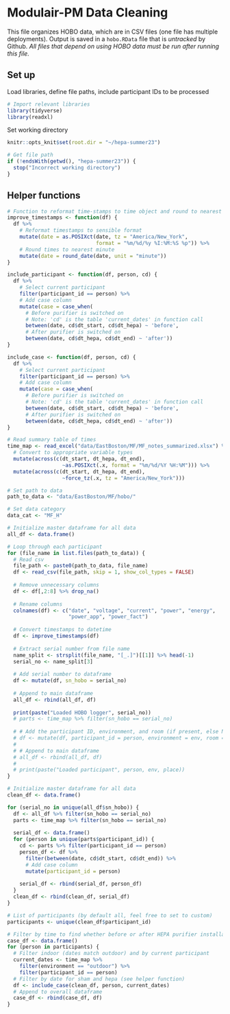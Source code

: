 # Modulair-PM Data Cleaning
This file organizes HOBO data, which are in CSV files (one file has multiple deployments). Output is saved in a `hobo.RData` file that is *untracked* by Github. *All files that depend on using HOBO data must be run after running this file.*


## Set up
Load libraries, define file paths, include participant IDs to be processed
```r
# Import relevant libraries
library(tidyverse)
library(readxl)
```
Set working directory
```r
knitr::opts_knit$set(root.dir = "~/hepa-summer23")
```

```r
# Get file path
if (!endsWith(getwd(), "hepa-summer23")) {
  stop("Incorrect working directory")
}
```

## Helper functions
```r
# Function to reformat time-stamps to time object and round to nearest minute
improve_timestamps <- function(df) {
  df %>%
    # Reformat timestamps to sensible format
    mutate(date = as.POSIXct(date, tz = "America/New_York",
                             format = "%m/%d/%y %I:%M:%S %p")) %>%
    # Round times to nearest minute
    mutate(date = round_date(date, unit = "minute"))
}
```

```r
include_participant <- function(df, person, cd) {
  df %>%
    # Select current participant
    filter(participant_id == person) %>%
    # Add case column
    mutate(case = case_when(
      # Before purifier is switched on
      # Note: 'cd' is the table 'current_dates' in function call
      between(date, cd$dt_start, cd$dt_hepa) ~ 'before',
      # After purifier is switched on
      between(date, cd$dt_hepa, cd$dt_end) ~ 'after'))
}
```

```r
include_case <- function(df, person, cd) {
  df %>%
    # Select current participant
    filter(participant_id == person) %>%
    # Add case column
    mutate(case = case_when(
      # Before purifier is switched on
      # Note: 'cd' is the table 'current_dates' in function call
      between(date, cd$dt_start, cd$dt_hepa) ~ 'before',
      # After purifier is switched on
      between(date, cd$dt_hepa, cd$dt_end) ~ 'after'))
}
```

```r
# Read summary table of times
time_map <- read_excel("data/EastBoston/MF/MF_notes_summarized.xlsx") %>%
  # Convert to appropriate variable types
  mutate(across(c(dt_start, dt_hepa, dt_end), 
                  ~as.POSIXct(.x, format = "%m/%d/%Y %H:%M"))) %>%
  mutate(across(c(dt_start, dt_hepa, dt_end), 
                  ~force_tz(.x, tz = "America/New_York")))
```


```r
# Set path to data
path_to_data <- "data/EastBoston/MF/hobo/"

# Set data category
data_cat <- "MF_H"
```

```r

# Initialize master dataframe for all data
all_df <- data.frame()

# Loop through each participant
for (file_name in list.files(path_to_data)) {
  # Read csv
  file_path <- paste0(path_to_data, file_name)
  df <- read_csv(file_path, skip = 1, show_col_types = FALSE)
  
  # Remove unnecessary columns
  df <- df[,2:8] %>% drop_na()
  
  # Rename columns
  colnames(df) <- c("date", "voltage", "current", "power", "energy", 
                    "power_app", "power_fact")
  
  # Convert timestamps to datetime
  df <- improve_timestamps(df)
  
  # Extract serial number from file name
  name_split <- strsplit(file_name, "[_.]")[[1]] %>% head(-1)
  serial_no <- name_split[3]
  
  # Add serial number to dataframe
  df <- mutate(df, sn_hobo = serial_no)
  
  # Append to main dataframe
  all_df <- rbind(all_df, df)
  
  print(paste("Loaded HOBO logger", serial_no))
  # parts <- time_map %>% filter(sn_hobo == serial_no)
  
  # # Add the participant ID, environment, and room (if present, else NA)
  # df <- mutate(df, participant_id = person, environment = env, room = place)
  # 
  # # Append to main dataframe
  # all_df <- rbind(all_df, df)
  # 
  # print(paste("Loaded participant", person, env, place))
}
```
```r
# Initialize master dataframe for all data
clean_df <- data.frame()

for (serial_no in unique(all_df$sn_hobo)) {
  df <- all_df %>% filter(sn_hobo == serial_no)
  parts <- time_map %>% filter(sn_hobo == serial_no)
  
  serial_df <- data.frame()
  for (person in unique(parts$participant_id)) {
    cd <- parts %>% filter(participant_id == person)
    person_df <- df %>%
      filter(between(date, cd$dt_start, cd$dt_end)) %>%
      # Add case column
      mutate(participant_id = person)
    
    serial_df <- rbind(serial_df, person_df)
  }
  clean_df <- rbind(clean_df, serial_df)
}
```

```r
# List of participants (by default all, feel free to set to custom)
participants <- unique(clean_df$participant_id)

# Filter by time to find whether before or after HEPA purifier installation
case_df <- data.frame()
for (person in participants) {
  # Filter indoor (dates match outdoor) and by current participant
  current_dates <- time_map %>% 
    filter(environment == "outdoor") %>%
    filter(participant_id == person)
  # Filter by date for sham and hepa (see helper function)
  df <- include_case(clean_df, person, current_dates)
  # Append to overall dataframe
  case_df <- rbind(case_df, df)
}
```